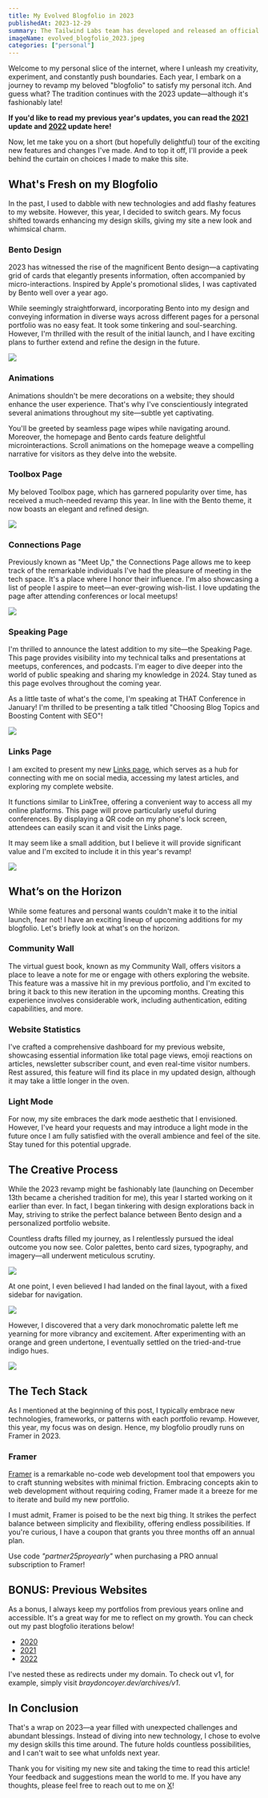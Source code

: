```yaml
---
title: My Evolved Blogfolio in 2023
publishedAt: 2023-12-29
summary: The Tailwind Labs team has developed and released an official plugin that adds autocomplete to your VSCode environment, and it only takes a few clicks to enable!
imageName: evolved_blogfolio_2023.jpeg
categories: ["personal"]
---
```


Welcome to my personal slice of the internet, where I unleash my creativity, experiment, and constantly push boundaries. Each year, I embark on a journey to revamp my beloved "blogfolio" to satisfy my personal itch. And guess what? The tradition continues with the 2023 update—although it's fashionably late!

**If you'd like to read my previous year's updates, you can read the [2021](https://www.braydoncoyer.dev/blog/introducing-my-new-blogfolio) update and [2022](https://www.braydoncoyer.dev/blog/blogfolio-v3-update-2022) update here!**

Now, let me take you on a short (but hopefully delightful) tour of the exciting new features and changes I've made. And to top it off, I'll provide a peek behind the curtain on choices I made to make this site.

## What's Fresh on my Blogfolio

In the past, I used to dabble with new technologies and add flashy features to my website. However, this year, I decided to switch gears. My focus shifted towards enhancing my design skills, giving my site a new look and whimsical charm.

### Bento Design

2023 has witnessed the rise of the magnificent Bento design—a captivating grid of cards that elegantly presents information, often accompanied by micro-interactions. Inspired by Apple's promotional slides, I was captivated by Bento well over a year ago.

While seemingly straightforward, incorporating Bento into my design and conveying information in diverse ways across different pages for a personal portfolio was no easy feat. It took some tinkering and soul-searching. However, I'm thrilled with the result of the initial launch, and I have exciting plans to further extend and refine the design in the future.

![](https://framerusercontent.com/images/fDDvqyGi11miBs1vtUWtfsnDw8.png)

### Animations

Animations shouldn't be mere decorations on a website; they should enhance the user experience. That's why I've conscientiously integrated several animations throughout my site—subtle yet captivating.

You'll be greeted by seamless page wipes while navigating around. Moreover, the homepage and Bento cards feature delightful microinteractions. Scroll animations on the homepage weave a compelling narrative for visitors as they delve into the website.

### Toolbox Page

My beloved Toolbox page, which has garnered popularity over time, has received a much-needed revamp this year. In line with the Bento theme, it now boasts an elegant and refined design.

![](https://framerusercontent.com/images/8fHwiZS3ctk1LuvXVt9b2pOp60.png)

### Connections Page

Previously known as "Meet Up," the Connections Page allows me to keep track of the remarkable individuals I've had the pleasure of meeting in the tech space. It's a place where I honor their influence. I'm also showcasing a list of people I aspire to meet—an ever-growing wish-list. I love updating the page after attending conferences or local meetups!

![](https://framerusercontent.com/images/Ni6RvwMg7m6umUd2AfWem3y8KOI.png)

### Speaking Page

I'm thrilled to announce the latest addition to my site—the Speaking Page. This page provides visibility into my technical talks and presentations at meetups, conferences, and podcasts. I'm eager to dive deeper into the world of public speaking and sharing my knowledge in 2024. Stay tuned as this page evolves throughout the coming year.

As a little taste of what's the come, I'm speaking at THAT Conference in January! I'm thrilled to be presenting a talk titled "Choosing Blog Topics and Boosting Content with SEO"!

![](https://framerusercontent.com/images/CaKrvCcEqyxpWBE5irA5vjqct60.png)

### Links Page

I am excited to present my new [Links page](https://www.braydoncoyer.dev/links), which serves as a hub for connecting with me on social media, accessing my latest articles, and exploring my complete website.

It functions similar to LinkTree, offering a convenient way to access all my online platforms. This page will prove particularly useful during conferences. By displaying a QR code on my phone's lock screen, attendees can easily scan it and visit the Links page.

It may seem like a small addition, but I believe it will provide significant value and I'm excited to include it in this year's revamp!

![](https://framerusercontent.com/images/YVsWziwB3todiPTAXHslg8bV6Y.png)

## What’s on the Horizon

While some features and personal wants couldn't make it to the initial launch, fear not! I have an exciting lineup of upcoming additions for my blogfolio. Let's briefly look at what's on the horizon.

### Community Wall

The virtual guest book, known as my Community Wall, offers visitors a place to leave a note for me or engage with others exploring the website. This feature was a massive hit in my previous portfolio, and I'm excited to bring it back to this new iteration in the upcoming months. Creating this experience involves considerable work, including authentication, editing capabilities, and more.

### Website Statistics

I've crafted a comprehensive dashboard for my previous website, showcasing essential information like total page views, emoji reactions on articles, newsletter subscriber count, and even real-time visitor numbers. Rest assured, this feature will find its place in my updated design, although it may take a little longer in the oven.

### Light Mode

For now, my site embraces the dark mode aesthetic that I envisioned. However, I've heard your requests and may introduce a light mode in the future once I am fully satisfied with the overall ambience and feel of the site. Stay tuned for this potential upgrade.

## The Creative Process

While the 2023 revamp might be fashionably late (launching on December 13th became a cherished tradition for me), this year I started working on it earlier than ever. In fact, I began tinkering with design explorations back in May, striving to strike the perfect balance between Bento design and a personalized portfolio website.

Countless drafts filled my journey, as I relentlessly pursued the ideal outcome you now see. Color palettes, bento card sizes, typography, and imagery—all underwent meticulous scrutiny.

![](https://framerusercontent.com/images/yZNw9laXdWgxccvVj2MafucIh0.png)

At one point, I even believed I had landed on the final layout, with a fixed sidebar for navigation.

![](https://framerusercontent.com/images/bR7q9zNEtnVOP3tAzVqDBsxcF7U.png)

However, I discovered that a very dark monochromatic palette left me yearning for more vibrancy and excitement. After experimenting with an orange and green undertone, I eventually settled on the tried-and-true indigo hues.

![](https://framerusercontent.com/images/874JxU3U97dyrD0hna2rdUWupYM.png)

## The Tech Stack

As I mentioned at the beginning of this post, I typically embrace new technologies, frameworks, or patterns with each portfolio revamp. However, this year, my focus was on design. Hence, my blogfolio proudly runs on Framer in 2023.

### Framer

[Framer](https://www.framer.com/?via=braydoncoyer) is a remarkable no-code web development tool that empowers you to craft stunning websites with minimal friction. Embracing concepts akin to web development without requiring coding, Framer made it a breeze for me to iterate and build my new portfolio.

I must admit, Framer is poised to be the next big thing. It strikes the perfect balance between simplicity and flexibility, offering endless possibilities. If you're curious, I have a coupon that grants you three months off an annual plan.

Use code _"partner25proyearly"_ when purchasing a PRO annual subscription to Framer!

## BONUS: Previous Websites

As a bonus, I always keep my portfolios from previous years online and accessible. It's a great way for me to reflect on my growth. You can check out my past blogfolio iterations below!

- [2020](https://wizardly-payne-b3707b.netlify.app/)
- [2021](https://braydoncoyer-2hvriu779-braydon-coyer.vercel.app/)
- [2022](https://braydoncoyer-dev-git-v3-braydon-coyer.vercel.app/)

I've nested these as redirects under my domain. To check out v1, for example, simply visit _braydoncoyer.dev/archives/v1_.

## In Conclusion

That's a wrap on 2023—a year filled with unexpected challenges and abundant blessings. Instead of diving into new technology, I chose to evolve my design skills this time around. The future holds countless possibilities, and I can't wait to see what unfolds next year.

Thank you for visiting my new site and taking the time to read this article! Your feedback and suggestions mean the world to me. If you have any thoughts, please feel free to reach out to me on [X](https://x.com/BraydonCoyer)!
